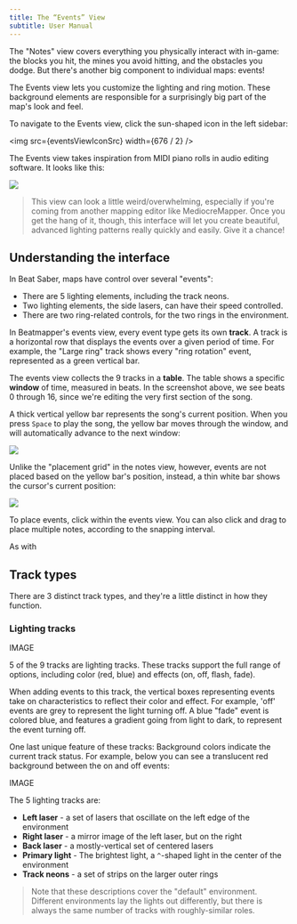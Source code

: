 ```yaml
---
title: The “Events” View
subtitle: User Manual
---
```



The "Notes" view covers everything you physically interact with in-game: the blocks you hit, the mines you avoid hitting, and the obstacles you dodge. But there's another big component to individual maps: events!

The Events view lets you customize the lighting and ring motion. These background elements are responsible for a surprisingly big part of the map's look and feel.

To navigate to the Events view, click the sun-shaped icon in the left sidebar:


<img src={eventsViewIconSrc} width={676 / 2} />

The Events view takes inspiration from MIDI piano rolls in audio editing software. It looks like this:


<img src={eventsViewSrc} />

> This view can look a little weird/overwhelming, especially if you're coming from another mapping editor like MediocreMapper. Once you get the hang of it, though, this interface will let you create beautiful, advanced lighting patterns really quickly and easily. Give it a chance!

## Understanding the interface

In Beat Saber, maps have control over several "events":

- There are 5 lighting elements, including the track neons.
- Two lighting elements, the side lasers, can have their speed controlled.
- There are two ring-related controls, for the two rings in the environment.

In Beatmapper's events view, every event type gets its own **track**. A track is a horizontal row that displays the events over a given period of time. For example, the "Large ring" track shows every "ring rotation" event, represented as a green vertical bar.

The events view collects the 9 tracks in a **table**. The table shows a specific **window** of time, measured in beats. In the screenshot above, we see beats 0 through 16, since we're editing the very first section of the song.

A thick vertical yellow bar represents the song's current position. When you press `Space` to play the song, the yellow bar moves through the window, and will automatically advance to the next window:


<img src={eventsYellowBarSrc} width={706} />

Unlike the "placement grid" in the notes view, however, events are not placed based on the yellow bar's position, instead, a thin white bar shows the cursor's current position:


<img src={eventsYellowBarSrc} />

To place events, click within the events view. You can also click and drag to place multiple notes, according to the snapping interval.

As with

## Track types

There are 3 distinct track types, and they're a little distinct in how they function.

### Lighting tracks

IMAGE

5 of the 9 tracks are lighting tracks. These tracks support the full range of options, including color (red, blue) and effects (on, off, flash, fade).

When adding events to this track, the vertical boxes representing events take on characteristics to reflect their color and effect. For example, 'off' events are grey to represent the light turning off. A blue "fade" event is colored blue, and features a gradient going from light to dark, to represent the event turning off.

One last unique feature of these tracks: Background colors indicate the current track status. For example, below you can see a translucent red background between the on and off events:

IMAGE

The 5 lighting tracks are:

- **Left laser** - a set of lasers that oscillate on the left edge of the environment
- **Right laser** - a mirror image of the left laser, but on the right
- **Back laser** - a mostly-vertical set of centered lasers
- **Primary light** - The brightest light, a `^`-shaped light in the center of the environment
- **Track neons** - a set of strips on the larger outer rings

> Note that these descriptions cover the "default" environment. Different environments lay the lights out differently, but there is always the same number of tracks with roughly-similar roles.

<PreviousNextBar currentPageId="events-view" />
